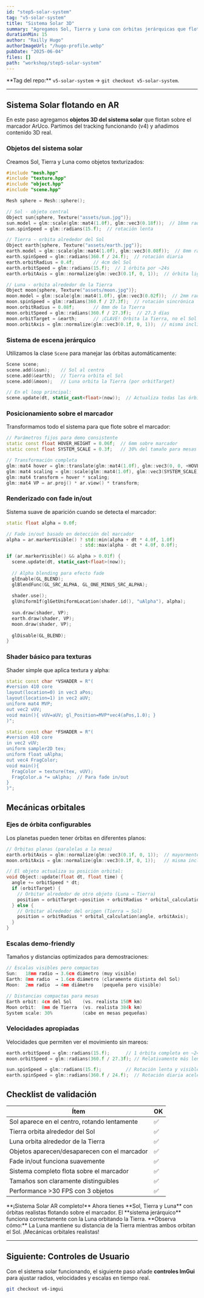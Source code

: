 ```yaml
---
id: "step5-solar-system"
tag: "v5-solar-system"
title: "Sistema Solar 3D"
summary: "Agregamos Sol, Tierra y Luna con órbitas jerárquicas que flotan sobre el marcador ArUco detectado."
durationMin: 15
author: "Railly Hugo"
authorImageUrl: "/hugo-profile.webp"
pubDate: "2025-06-04"
files: []
path: "workshop/step5-solar-system"
---
```



<Alert type="info">
  **Tag del repo:** <code>v5-solar-system</code> → <code>git checkout v5-solar-system</code>.
</Alert>

---

## Sistema Solar flotando en AR

En este paso agregamos **objetos 3D del sistema solar** que flotan sobre el marcador ArUco. Partimos del tracking funcionando (v4) y añadimos contenido 3D real.

### Objetos del sistema solar

Creamos Sol, Tierra y Luna como objetos texturizados:

```cpp
#include "mesh.hpp"
#include "texture.hpp" 
#include "object.hpp"
#include "scene.hpp"

Mesh sphere = Mesh::sphere();

// Sol - objeto central
Object sun{sphere, Texture("assets/sun.jpg")};
sun.model = glm::scale(glm::mat4(1.0f), glm::vec3(0.18f));  // 18mm radio
sun.spinSpeed = glm::radians(15.f);  // rotación lenta

// Tierra - orbita alrededor del Sol
Object earth{sphere, Texture("assets/earth.jpg")};
earth.model = glm::scale(glm::mat4(1.0f), glm::vec3(0.08f));  // 8mm radio
earth.spinSpeed = glm::radians(360.f / 24.f);  // rotación diaria
earth.orbitRadius = 0.4f;       // 4cm del Sol
earth.orbitSpeed = glm::radians(15.f);  // 1 órbita por ~24s
earth.orbitAxis = glm::normalize(glm::vec3(0.1f, 0, 1));  // órbita ligeramente inclinada

// Luna - orbita alrededor de la Tierra
Object moon{sphere, Texture("assets/moon.jpg")};
moon.model = glm::scale(glm::mat4(1.0f), glm::vec3(0.02f));  // 2mm radio
moon.spinSpeed = glm::radians(360.f / 27.3f);  // rotación sincrónica
moon.orbitRadius = 0.08f;       // 8mm de la Tierra
moon.orbitSpeed = glm::radians(360.f / 27.3f);  // 27.3 días
moon.orbitTarget = &earth;      // ¡CLAVE! Orbita la Tierra, no el Sol
moon.orbitAxis = glm::normalize(glm::vec3(0.1f, 0, 1));  // misma inclinación
```

### Sistema de escena jerárquico

Utilizamos la clase `Scene` para manejar las órbitas automáticamente:

```cpp
Scene scene;
scene.add(&sun);    // Sol al centro
scene.add(&earth);  // Tierra orbita el Sol
scene.add(&moon);   // Luna orbita la Tierra (por orbitTarget)

// En el loop principal:
scene.update(dt, static_cast<float>(now));  // Actualiza todas las órbitas
```

### Posicionamiento sobre el marcador

Transformamos todo el sistema para que flote sobre el marcador:

```cpp
// Parámetros fijos para demo consistente
static const float HOVER_HEIGHT = 0.06f;  // 6mm sobre marcador
static const float SYSTEM_SCALE = 0.3f;   // 30% del tamaño para mesas

// Transformación completa
glm::mat4 hover = glm::translate(glm::mat4(1.0f), glm::vec3(0, 0, +HOVER_HEIGHT)); 
glm::mat4 scaling = glm::scale(glm::mat4(1.0f), glm::vec3(SYSTEM_SCALE)); 
glm::mat4 transform = hover * scaling;
glm::mat4 VP = ar.proj() * ar.view() * transform;
```

### Renderizado con fade in/out

Sistema suave de aparición cuando se detecta el marcador:

```cpp
static float alpha = 0.0f;

// Fade in/out basado en detección del marcador
alpha = ar.markerVisible() ? std::min(alpha + dt * 4.0f, 1.0f)
                           : std::max(alpha - dt * 4.0f, 0.0f);

if (ar.markerVisible() && alpha > 0.01f) {
  scene.update(dt, static_cast<float>(now));
  
  // Alpha blending para efecto fade
  glEnable(GL_BLEND);
  glBlendFunc(GL_SRC_ALPHA, GL_ONE_MINUS_SRC_ALPHA);
  
  shader.use();
  glUniform1f(glGetUniformLocation(shader.id(), "uAlpha"), alpha);
  
  sun.draw(shader, VP);
  earth.draw(shader, VP);
  moon.draw(shader, VP);
  
  glDisable(GL_BLEND);
}
```

### Shader básico para texturas

Shader simple que aplica textura y alpha:

```cpp
static const char *VSHADER = R"(
#version 410 core
layout(location=0) in vec3 aPos;
layout(location=1) in vec2 aUV;
uniform mat4 MVP;
out vec2 vUV;
void main(){ vUV=aUV; gl_Position=MVP*vec4(aPos,1.0); }
)";

static const char *FSHADER = R"(
#version 410 core
in vec2 vUV; 
uniform sampler2D tex; 
uniform float uAlpha;
out vec4 FragColor;
void main(){ 
  FragColor = texture(tex, vUV);
  FragColor.a *= uAlpha;  // Para fade in/out
}
)";
```

## Mecánicas orbitales

### Ejes de órbita configurables

Los planetas pueden tener órbitas en diferentes planos:

```cpp
// Órbitas planas (paralelas a la mesa)
earth.orbitAxis = glm::normalize(glm::vec3(0.1f, 0, 1));  // mayormente +Z
moon.orbitAxis = glm::normalize(glm::vec3(0.1f, 0, 1));   // misma inclinación

// El objeto actualiza su posición orbital:
void Object::update(float dt, float time) {
  angle += orbitSpeed * dt;
  if (orbitTarget) {
    // Orbitar alrededor de otro objeto (Luna → Tierra)
    position = orbitTarget->position + orbitRadius * orbital_calculation(angle, orbitAxis);
  } else {
    // Orbitar alrededor del origen (Tierra → Sol)
    position = orbitRadius * orbital_calculation(angle, orbitAxis);
  }
}
```

### Escalas demo-friendly

Tamaños y distancias optimizados para demostraciones:

```cpp
// Escalas visibles pero compactas
Sun:   18mm radio → 3.6cm diámetro (muy visible)
Earth: 8mm radio  → 1.6cm diámetro (claramente distinta del Sol)
Moon:  2mm radio  → 4mm diámetro   (pequeña pero visible)

// Distancias compactas para mesas
Earth orbit: 4cm del Sol    (vs. realista 150M km)
Moon orbit:  8mm de Tierra  (vs. realista 384k km)
System scale: 30%           (cabe en mesas pequeñas)
```

### Velocidades apropiadas

Velocidades que permiten ver el movimiento sin mareos:

```cpp
earth.orbitSpeed = glm::radians(15.f);      // 1 órbita completa en ~24 segundos
moon.orbitSpeed = glm::radians(360.f / 27.3f); // Relativamente más lenta

sun.spinSpeed = glm::radians(15.f);         // Rotación lenta y visible
earth.spinSpeed = glm::radians(360.f / 24.f);  // Rotación diaria acelerada
```

## Checklist de validación

| Ítem | OK |
|------|----|
| Sol aparece en el centro, rotando lentamente | ✅ |
| Tierra orbita alrededor del Sol | ✅ |
| Luna orbita alrededor de la Tierra | ✅ |
| Objetos aparecen/desaparecen con el marcador | ✅ |
| Fade in/out funciona suavemente | ✅ |
| Sistema completo flota sobre el marcador | ✅ |
| Tamaños son claramente distinguibles | ✅ |
| Performance >30 FPS con 3 objetos | ✅ |

<Alert type="success">
  **¡Sistema Solar AR completo!** Ahora tienes **Sol, Tierra y Luna** con órbitas realistas flotando sobre el marcador.  
  El **sistema jerárquico** funciona correctamente con la Luna orbitando la Tierra.
</Alert>

<Alert type="tip">
  **Observa cómo:** La Luna mantiene su distancia de la Tierra mientras ambos orbitan el Sol. ¡Mecánicas orbitales realistas!
</Alert>

---

## Siguiente: Controles de Usuario

Con el sistema solar funcionando, el siguiente paso añade **controles ImGui** para ajustar radios, velocidades y escalas en tiempo real.

```bash
git checkout v6-imgui
``` 